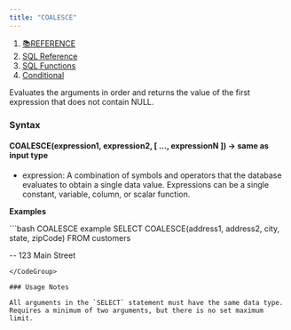 ```yaml
---
title: "COALESCE"
---
```


1. [📚REFERENCE](/reference)
2. [SQL Reference](/reference/sql-reference)
3. [SQL Functions](/reference/sql-reference/all-functions)
4. [Conditional](/reference/sql-reference/all-functions/conditional)

Evaluates the arguments in order and returns the value of the first expression that does not contain NULL.

### Syntax

#### COALESCE(expression1, expression2, \[ …, expressionN ]) → same as input type

* expression: A combination of symbols and operators that the database evaluates to obtain a single data value. Expressions can be a single constant, variable, column, or scalar function.

**Examples**

<CodeGroup>
  ```bash COALESCE example
  SELECT COALESCE(address1, address2, city, state, zipCode)
  FROM customers

  -- 123 Main Street
  ```
</CodeGroup>

### Usage Notes

All arguments in the `SELECT` statement must have the same data type. Requires a minimum of two arguments, but there is no set maximum limit.

